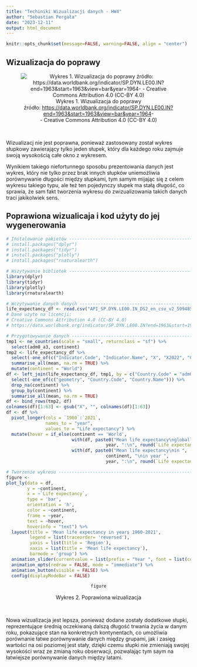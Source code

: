 ---
title: "Techiniki Wizualizacji danych - HW4"
author: "Sebastian Pergała"
date: "2023-12-11"
output: html_document
---

```{r setup, include=FALSE}
knitr::opts_chunk$set(message=FALSE, warning=FALSE, align = "center")
```

## Wizualizacja do poprawy

<center>
![Wykres 1. Wizualizacja do poprawy<br>źródło: <https://data.worldbank.org/indicator/SP.DYN.LE00.IN?end=1963&start=1963&view=bar&year=1964>-<br>- Creative Commons Attribution 4.0 (CC-BY 4.0)](wykres_do_poprawy.jpg)
</center>

<br>

  Wizualizacj nie jest poprawna, ponieważ zastosowany został wykres słupkowy zawierający tylko jeden słupek, który dla każdego roku zajmuje swoją wysokością całe okno z wykresem. 

  Wynikiem takiego niefortunnego sposobu prezentowania danych jest wykres, który nie tylko przez brak innych słupków uniemożliwia porównywanie długości między słupkami, tym samym mijając się z celem wykresu takiego typu, ale też ten pojedynczy słupek ma stałą długość, co sprawia, że sam fakt tworzenia wykresu do zwizualizowania takich danych traci jakikolwiek sens.

## Poprawiona wizualicaja i kod użyty do jej wygenerowania

```{r code, echo=TRUE}
# Instalowanie pakietów --------------------------------------------------------
# install.packages("dplyr")
# install.packages("tidyr")
# install.packages("plotly")
# install.packages("rnaturalearth")

# Wszytywanie bibliotek --------------------------------------------------------
library(dplyr)
library(tidyr)
library(plotly)
library(rnaturalearth)

# Wczytywanie danych danych ----------------------------------------------------
life_expectancy_df <- read.csv("API_SP.DYN.LE00.IN_DS2_en_csv_v2_5994853.csv")
# Dane użyte na licencji:
# Creative Commons Attribution 4.0 (CC-BY 4.0)
# https://data.worldbank.org/indicator/SP.DYN.LE00.IN?end=1963&start=1963&view=bar&year=1964

# Przygotowywanie danych -------------------------------------------------------
tmp1 <- ne_countries(scale = "small", returnclass = "sf") %>%
  select(adm0_a3, continent)
tmp2 <- life_expectancy_df %>%
  select(-one_of(c("Indicator.Code", "Indicator.Name", "X", "X2022", "Country.Name", "Country.Code"))) %>%
  summarise_all(mean, na.rm = TRUE) %>%
  mutate(continent = "World")
df <- left_join(life_expectancy_df, tmp1, by = c("Country.Code" = "adm0_a3")) %>%
  select(-one_of(c("geometry", "Country.Code", "Country.Name"))) %>%
  drop_na(continent) %>%
  group_by(continent) %>%
  summarise_all(mean, na.rm = TRUE)
df <- bind_rows(tmp2, df)
colnames(df)[1:63] <- gsub("X", "", colnames(df)[1:63])
df <- df %>%
  pivot_longer(cols = `1960`:`2021`,
               names_to = "year",
               values_to = "Life expectancy") %>%
  mutate(hover = if_else(continent == 'World',
                         with(df, paste0("Mean life expectancy\nglobally in year ",
                                      year, ":\n", round(`Life expectancy`, 2), " years")),
                         with(df, paste0("Mean life expectancy\nin ",
                                      continent, "\nin year ",
                                      year, ":\n", round(`Life expectancy`, 2), " years"))))

# Tworzenie wykresu ------------------------------------------------------------
figure <-
plot_ly(data = df,
        y = ~continent,
        x = ~`Life expectancy`,
        type = 'bar',
        orientation = 'h',
        color = ~continent,
        frame = ~year,
        text = ~hover,
        hoverinfo = "text") %>%
  layout(title = 'Mean life expectancy in years 1960-2021',
         legend = list(traceorder= 'reversed'),
         yaxis = list(title = 'Region'),
         xaxis = list(title = 'Mean life expectancy'),
         barmode = 'group') %>%
  animation_slider(currentvalue = list(prefix = "Year ", font = list(color="black"))) %>%
  animation_opts(redraw = FALSE, mode = "immediate") %>%
  animation_button(visible = FALSE) %>%
  config(displayModeBar = FALSE) 
```

<center>
```{r plot, echo=FALSE}
figure
```
Wykres 2. Poprawiona wizualizacja
</center>

<br>

  Nowa wizualizacja jest lepsza, ponieważ dodane zostały dodatkowe słupki, reprezentujące średnią oczekiwaną dalszą długość trwania życia w danym roku, pokazujące stan na konkretnych kontynentach, co umożliwia porównanie łatwe porównywanie danych między grupami, jak i zasięg wartości na osi poziomej jest stały, dzięki czemu słupki nie zmieniają swojej wysokości wraz ze zmianą roku obserwacji, pozwalając tym saym na łatwiejsze porównywanie danych między latami.
